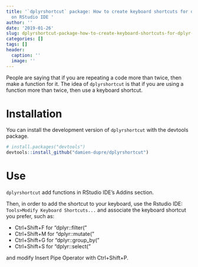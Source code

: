 ```yaml
---
title: '`dplyrshortcut` package: How to create keyboard shortcuts for dplyr functions
  on RStudio IDE '
author: ''
date: '2019-01-26'
slug: dplyrshortcut-package-how-to-create-keyboard-shortcuts-for-dplyr-functions-on-rstudio-ide
categories: []
tags: []
header:
  caption: ''
  image: ''
---
```


People are saying that if you are repeating a code more than twice, then make a function for it. The idea of `dplyrshortcut` is that if you are using a function more than twice, then use a keyboard shortcut.

# Installation

You can install the development version of `dplyrshortcut` with the devtools package.

```r
# install.packages("devtools")
devtools::install_github("damien-dupre/dplyrshortcut")
```

# Use

`dplyrshortcut` add functions in RStudio IDE's Addins section.

Then, in order to add the shortcut to your keyboard, use the Rstudio IDE: `Tools>Modify Keyboard Shortcuts...` and associate the keyboard shortcut you prefer, such as:

* Ctrl+Shift+F for "dplyr::filter("
* Ctrl+Shift+M for "dplyr::mutate("
* Ctrl+Shift+G for "dplyr::group_by("
* Ctrl+Shift+S for "dplyr::select("

and modify Insert Pipe Operator with Ctrl+Shift+P.
